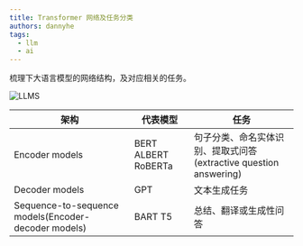 ```yaml
---
title: Transformer 网络及任务分类
authors: dannyhe
tags:
  - llm
  - ai
---
```


梳理下大语言模型的网络结构，及对应相关的任务。

![LLMS](../assets/llms.png)

| 架构           | 代表模型            | 任务                                                         |
| -------------- | ------------------- | ------------------------------------------------------------ |
| Encoder models | BERT ALBERT RoBERTa | 句子分类、命名实体识别、提取式问答(extractive question answering) |
| Decoder models |                     GPT| 文本生成任务                                                   |
| Sequence-to-sequence models(Encoder-decoder models) | BART T5| 总结、翻译或生成性问答 |


